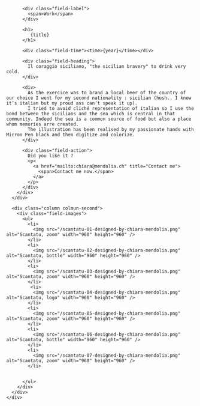 

<Layout class="work" title={title}>
  <main class="region-content work">
    <div class="region">
      <div class="column column-first">
        <div class="field-body">

          <div class="field-label">
            <span>Work</span>
          </div>

          <h1>
             {title}
          </h1>

          <div class="field-time"><time>{year}</time></div>

          <div class="field-heading">
            Il coraggio siciliano, "the sicilian bravery" to drink very cold.
          </div>

          <div>
            As the exercice was to brand a local beer of the country of our choice I went for my second nationality : sicilian (hush.. I know it’s italian but my proud ass can’t speak it up).
            I tried to avoid cliché representation of italian so I use the bond between the sicilians and the sea which is central in that community. Indeed the sea is a common source of food but also a place whom memories arre created.
            The illustration has been realised by my passionate hands with Micron Pen black and then digitize and colorize.
          </div>

          <div class="field-action">
            Did you like it ?
            <p>
              <a href="mailto:chiara@mendolia.ch" title="Contact me">
                <span>Contact me now.</span>
              </a>
            </p>
          </div>
        </div>
      </div>

      <div class="column colmun-second">
        <div class="field-images">
          <ul>
            <li>
              <img src="/scantatu-01-designed-by-chiara-mendolia.png" alt="Scantatu, zoom" width="960" height="960" />
            </li>
            <li>
              <img src="/scantatu-02-designed-by-chiara-mendolia.png" alt="Scantatu, bottle" width="960" height="960" />
            </li>
            <li>
              <img src="/scantatu-03-designed-by-chiara-mendolia.png" alt="Scantatu, zoom" width="960" height="960" />
            </li>
             <li>
              <img src="/scantatu-04-designed-by-chiara-mendolia.png" alt="Scantatu, logo" width="960" height="960" />
            </li>
            <li>
              <img src="/scantatu-05-designed-by-chiara-mendolia.png" alt="Scantatu, zoom" width="960" height="960" />
            </li>
            <li>
              <img src="/scantatu-06-designed-by-chiara-mendolia.png" alt="Scantatu, bottle" width="960" height="960" />
            </li>
            <li>
              <img src="/scantatu-07-designed-by-chiara-mendolia.png" alt="Scantatu, zoom" width="960" height="960" />
            </li>


          </ul>
        </div>
      </div>
    </div>

  </main>
</Layout>
